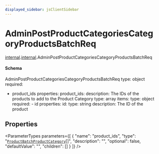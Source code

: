 ```yaml
---
displayed_sidebar: jsClientSidebar
---
```



# AdminPostProductCategoriesCategoryProductsBatchReq

[internal](../../admin_discounts/modules/admin_discounts.internal.mdx).[internal](../modules/admin_discounts.internal.internal.mdx).AdminPostProductCategoriesCategoryProductsBatchReq

#### Schema

AdminPostProductCategoriesCategoryProductsBatchReq
type: object
required:
  - product_ids
properties:
  product_ids:
    description: The IDs of the products to add to the Product Category
    type: array
    items:
      type: object
      required:
        - id
      properties:
        id:
          type: string
          description: The ID of the product

## Properties

<ParameterTypes parameters={[
  {
    "name": "product_ids",
    "type": "[`ProductBatchProductCategory`](admin_discounts.internal.ProductBatchProductCategory.mdx)[]",
    "description": "",
    "optional": false,
    "defaultValue": "",
    "children": []
  }
]} />
